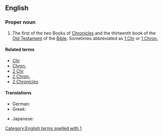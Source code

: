 {{book of the Bible|Books of Chronicles}}

==English==
===Proper noun===
{{en-proper noun}}

# {{context|biblical|lang=en}} The first of the two Books of [[Chronicles]] and the thirteenth book of the [[Old Testament]] of the [[Bible]]. Sometimes abbreviated as [[1 Chr]] or [[1 Chron.]]

====Related terms====
*[[Chr]]
*[[Chron.]]
*[[2 Chr]]
*[[2 Chron.]]
*[[2 Chronicles]]

====Translations====
{{trans-top|book of the Bible}}
* German: {{t-|de|1 Chronik}}
* Greek: {{t-|el|Α' Παραλειπομένων||tr=A Paraleipoménon}}
{{trans-mid}}
* Japanese: {{t-|ja|歴代志上|tr=rekidaishi jō|sc=Jpan}}
{{trans-bottom}}

[[Category:English terms spelled with 1]]
